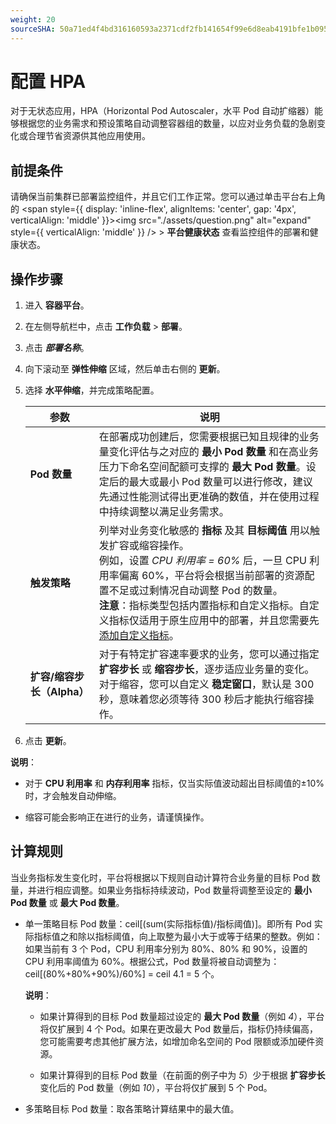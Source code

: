 ```yaml
---
weight: 20
sourceSHA: 50a71ed4f4bd316160593a2371cdf2fb141654f99e6d8eab4191bfe1b0956b80
---
```


# 配置 HPA

对于无状态应用，HPA（Horizontal Pod Autoscaler，水平 Pod 自动扩缩器）能够根据您的业务需求和预设策略自动调整容器组的数量，以应对业务负载的急剧变化或合理节省资源供其他应用使用。

## 前提条件

请确保当前集群已部署监控组件，并且它们工作正常。您可以通过单击平台右上角的 <span style={{ display: 'inline-flex', alignItems: 'center', gap: '4px', verticalAlign: 'middle' }}><img src="./assets/question.png" alt="expand" style={{ verticalAlign: 'middle' }} /> <span>  > **平台健康状态**</span></span> 查看监控组件的部署和健康状态。

## 操作步骤

1. 进入 **容器平台**。

2. 在左侧导航栏中，点击 **工作负载** > **部署**。

3. 点击 ***部署名称***。

4. 向下滚动至 **弹性伸缩** 区域，然后单击右侧的 **更新**。

5. 选择 **水平伸缩**，并完成策略配置。

   | 参数                          | 说明                                                                                                                                                                                                                                                                                                                                                                                                                                                                                                                                                                           |
   | ----------------------------- | ----------------------------------------------------------------------------------------------------------------------------------------------------------------------------------------------------------------------------------------------------------------------------------------------------------------------------------------------------------------------------------------------------------------------------------------------------------------------------------------------------------------------------------------------------------------------------------- |
   | **Pod 数量**                  | 在部署成功创建后，您需要根据已知且规律的业务量变化评估与之对应的 **最小 Pod 数量** 和在高业务压力下命名空间配额可支撑的 **最大 Pod 数量**。设定后的最大或最小 Pod 数量可以进行修改，建议先通过性能测试得出更准确的数值，并在使用过程中持续调整以满足业务需求。                                                                                                                                                                                                                                                                                             |
   | **触发策略**                 | 列举对业务变化敏感的 **指标** 及其 **目标阈值** 用以触发扩容或缩容操作。<br />例如，设置 *CPU 利用率 = 60%* 后，一旦 CPU 利用率偏离 60%，平台将会根据当前部署的资源配置不足或过剩情况自动调整 Pod 的数量。<br />**注意**：指标类型包括内置指标和自定义指标。自定义指标仅适用于原生应用中的部署，并且您需要先 [添加自定义指标]()。                                                                                                                                                                                                                    |
   | **扩容/缩容步长（Alpha）**   | 对于有特定扩容速率要求的业务，您可以通过指定 **扩容步长** 或 **缩容步长**，逐步适应业务量的变化。<br />对于缩容，您可以自定义 **稳定窗口**，默认是 300 秒，意味着您必须等待 300 秒后才能执行缩容操作。                                                                                                                                                                                                                                                                                             |

6. 点击 **更新**。

**说明**：

- 对于 **CPU 利用率** 和 **内存利用率** 指标，仅当实际值波动超出目标阈值的±10%时，才会触发自动伸缩。

- 缩容可能会影响正在进行的业务，请谨慎操作。

## 计算规则

当业务指标发生变化时，平台将根据以下规则自动计算符合业务量的目标 Pod 数量，并进行相应调整。如果业务指标持续波动，Pod 数量将调整至设定的 **最小 Pod 数量** 或 **最大 Pod 数量**。

- 单一策略目标 Pod 数量：ceil\[(sum(实际指标值)/指标阈值)]。即所有 Pod 实际指标值之和除以指标阈值，向上取整为最小大于或等于结果的整数。例如：如果当前有 3 个 Pod，CPU 利用率分别为 80%、80% 和 90%，设置的 CPU 利用率阈值为 60%。根据公式，Pod 数量将被自动调整为：ceil\[(80%+80%+90%)/60%] = ceil 4.1 = 5 个。

  **说明**：

  - 如果计算得到的目标 Pod 数量超过设定的 **最大 Pod 数量**（例如 *4*），平台将仅扩展到 4 个 Pod。如果在更改最大 Pod 数量后，指标仍持续偏高，您可能需要考虑其他扩展方法，如增加命名空间的 Pod 限额或添加硬件资源。

  - 如果计算得到的目标 Pod 数量（在前面的例子中为 *5*）少于根据 **扩容步长** 变化后的 Pod 数量（例如 *10*），平台将仅扩展到 5 个 Pod。

- 多策略目标 Pod 数量：取各策略计算结果中的最大值。
